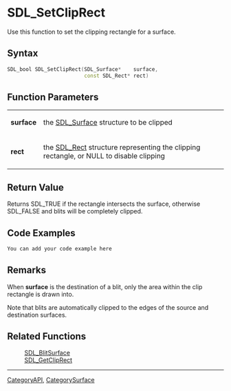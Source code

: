 
= SDL_SetClipRect =
Use this function to set the clipping rectangle for a surface.


== Syntax ==
<syntaxhighlight lang='c++'>
SDL_bool SDL_SetClipRect(SDL_Surface*    surface,
                         const SDL_Rect* rect)
</syntaxhighlight>

== Function Parameters ==
{|
|'''surface'''
|the [[SDL_Surface]] structure to be clipped
|-
|'''rect'''
|the [[SDL_Rect]] structure representing the clipping rectangle, or NULL to disable clipping
|}

== Return Value ==
Returns SDL_TRUE if the rectangle intersects the surface, otherwise SDL_FALSE and blits will be completely clipped.

== Code Examples ==
<syntaxhighlight lang='c++'>
You can add your code example here
</syntaxhighlight>

== Remarks ==
When '''surface''' is the destination of a blit, only the area within the clip rectangle is drawn into.

Note that blits are automatically clipped to the edges of the source and destination surfaces.

== Related Functions ==
:[[SDL_BlitSurface]]
:[[SDL_GetClipRect]]

----
[[CategoryAPI]], [[CategorySurface]]
